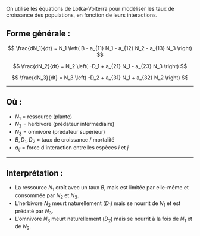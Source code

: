 
On utilise les équations de Lotka-Volterra pour modéliser les taux de croissance des populations, en fonction de leurs interactions.

## Forme générale :

$$
\frac{dN_1}{dt} = N_1 \left( B - a_{11} N_1 - a_{12} N_2 - a_{13} N_3 \right)
$$

$$
\frac{dN_2}{dt} = N_2 \left( -D_1 + a_{21} N_1 - a_{23} N_3 \right)
$$

$$
\frac{dN_3}{dt} = N_3 \left( -D_2 + a_{31} N_1 + a_{32} N_2 \right)
$$

---

## Où :

- $N_1$ = ressource (plante)
- $N_2$ = herbivore (prédateur intermédiaire)
- $N_3$ = omnivore (prédateur supérieur)
- $B, D_1, D_2$ = taux de croissance / mortalité
- $a_{ij}$ = force d'interaction entre les espèces $i$ et $j$

---

## Interprétation :

- La ressource $N_1$ croît avec un taux $B$, mais est limitée par elle-même et consommée par $N_2$ et $N_3$.
- L'herbivore $N_2$ meurt naturellement ($D_1$) mais se nourrit de $N_1$ et est prédaté par $N_3$.
- L'omnivore $N_3$ meurt naturellement ($D_2$) mais se nourrit à la fois de $N_1$ et de $N_2$.
